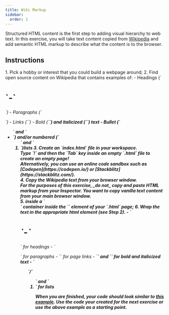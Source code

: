 ```yaml
---
title: Wiki Markup
sidebar:
  order: 1
---
```


Structured HTML content is the first step to adding visual hierarchy to web text. In this exercise, you will take text content copied from [Wikipedia](https://en.wikipedia.org/wiki/Main_Page) and add semantic HTML markup to describe what the content is to the browser.

## Instructions
<Steps>
1. Pick a hobby or interest that you could build a webpage around;
2. Find open source content on Wikipedia that contains examples of:
    - Headings (`<h1>`-`<h6>`)
    - Paragraphs (`<p>`)
    - Links (`<a>`)
    - Bold (`<strong>`) and italicized (`<em>`) text
    - Bullet (`<ul>` and `<li>`) and/or numbered (`<ol>` and `<li>`)lists
3. Create an `index.html` file in your workspace.
    <Aside title="Pro-tip" type="tip">
    Type `!` and then the `Tab` key inside an empty `.html` file to create an empty page!
    </Aside>
    <Aside type="note" title="Coding Sandboxes">
    Alternatively, you can use an online code sandbox such as [Codepen](https://codepen.io/) or [Stackblitz](https://stackblitz.com/).
    </Aside>
4. Copy the Wikipedia text from your browser window.
    <Aside type="caution">
    For the purposes of this exercise, _do not_ copy and paste HTML markup from your Inspector. You want to copy vanilla text content from your main browser window.
    </Aside>
5. inside a `<main>` container inside the `<body>` element of your `.html` page;
6. Wrap the text in the appropriate html element (see Step 2).
    - `<h1>`-`<h6>` for headings
    - `<p>` for paragraphs
    - `<a>` for page links
    - `<strong>` and `<em>` for bold and italicized text
    - `<ul>`/`<ol>` and `<li>` for lists
</Steps>

When you are finished, your code should look similar to [this example](https://codepen.io/browsertherapy/pen/RwaJmbx). Use the code your created for the next exercise or use the above example as a starting point.